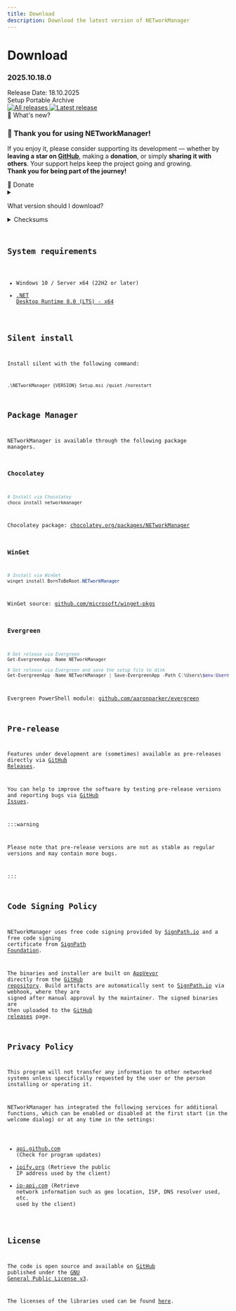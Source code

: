 ```yaml
---
title: Download
description: Download the latest version of NETworkManager
---
```



# Download

<div style={{ display: "flex", justifyContent: "space-between" }}>
  <div>
    <h3>2025.10.18.0</h3>
  </div>
  <div>Release Date: 18.10.2025</div>
</div>

<div className={`${styles.centerButtonContainer} margin-bottom--lg`}>
  <Link
    className={`button button--primary button--outline ${styles.downloadButton}`}
    to="https://github.com/BornToBeRoot/NETworkManager/releases/download/2025.10.18.0/NETworkManager_2025.10.18.0_Setup.msi"
  >
    Setup
  </Link>
  <Link
    className={`button button--info button--outline ${styles.downloadButton}`}
    to="https://github.com/BornToBeRoot/NETworkManager/releases/download/2025.10.18.0/NETworkManager_2025.10.18.0_Portable.zip"
  >
    Portable
  </Link>
  <Link
    className={`button button--info button--outline ${styles.downloadButton}`}
    to="https://github.com/BornToBeRoot/NETworkManager/releases/download/2025.10.18.0/NETworkManager_2025.10.18.0_Archive.zip"
  >
    Archive
  </Link>
</div>

<div className={`${styles.shieldsContainer}`}>
  <a
    className={`${styles.shields}`}
    href="https://github.com/BornToBeroot/NETworkManager/releases"
    target="_blank"
  >
    <img
      alt="All releases"
      src="https://img.shields.io/github/downloads/BornToBeroot/NETworkManager/total.svg?style=for-the-badge&logo=github"
    />
  </a>
  <a
    className={`${styles.shields}`}
    href="https://github.com/BornToBeroot/NETworkManager/releases/latest"
    target="_blank"
  >
    <img
      alt="Latest release"
      src="https://img.shields.io/github/downloads/BornToBeroot/NETworkManager/latest/total.svg?style=for-the-badge&logo=github"
    />
  </a>
</div>

<div className={`${styles.centerButtonContainer}`}>
  <Link
    className={`button button--secondary button--outline ${styles.additionalButton}`}
    to="/docs/changelog/2025-10-18-0"
    target="_blank"
  >
    📃 What's new?
  </Link>
</div>

<div
  className="alert alert--primary"
  style={{ marginTop: "2rem", marginBottom: "2rem", padding: "1rem" }}
>
  <h3>🙏 Thank you for using NETworkManager!</h3>
  <p>
    If you enjoy it, please consider supporting its development — whether by 
    <strong>leaving a star on <a href="https://github.com/BornToBeroot/NETworkManager" target="_blank">GitHub</a></strong>, 
    making a <strong>donation</strong>, or simply <strong>sharing it with others</strong>. 
    Your support helps keep the project going and growing.<br />
    <strong>Thank you for being part of the journey!</strong>
  </p>


  <div style={{ display: "flex", gap: "1rem", marginTop: "1rem" }}>
    <Link
      className={`button button--info button--outline ${styles.additionalButton}`}
      style={{ margin: "0", textDecoration: "none" }}
      to="https://github.com/BornToBeRoot/NETworkManager#-donate"
      target="_blank"
    >
      💖 Donate
    </Link>
  </div>
</div>

<details>
  <summary>
    <p>What version should I download?</p>
  </summary>
  <div>
    <p>NETworkManager is available in three different versions:</p>
    <ul>
      <li>
        <b>Setup</b> (MSI-Installer): Recommended for most users, installs
        NETworkManager for all users on the system. Requires administrator
        privileges. Settings and profiles are stored in the user profile
        directory under <code>~\Documents\NETworkManager</code>.
      </li>
      <li>
        <b>Portable</b> (ZIP-Archive): Run NETworkManager without installation,
        e.g. from a USB stick or network share. Settings and profiles are stored
        in the same directory as the executable. Upgrades are supported by
        copying the <code>Profiles</code> and <code>Settings</code> directories
        to the new version.
      </li>
      <li>
        <b>Archive</b> (ZIP-Archive): Similar to Portable, but stores profiles
        and settings in the user profile directory under{" "}
        <code>~\Documents\NETworkManager</code>. This version might be useful
        for custom deployment scenarios (e.g. Terminal Server, Intune, etc.).
      </li>
    </ul>
  </div>
</details>

<details className="alert alert--secondary">
  <summary>Checksums</summary>
  <div>
    <p>SHA-256 checksums for the latest release:</p>
    <b>Setup</b> (MSI Installer)
    <pre><code>9F139041F24829B44183A800642CC00CC615DCFC0069227696DFAA8A308C6CF7</code></pre>
    <b>Portable</b> (ZIP Archive)
    <pre><code>6DE9B68E178C5096AD0514CF2B5FA11F8C582070783EAB41C6EF1838EEBA9602</code></pre>
    <b>Archive</b> (ZIP Archive)
    <pre><code>F0E684FFB1C7F03642735403D6D30F75839A3B21E698624D219964363948442F</code></pre>
    <p>You can verify the checksum with one of the following commands:</p>
    <pre>
      <code class="language-powershell">
        &#35; PowerShell
        Get-FileHash -Path .\NETworkManager_&#123;VERSION&#125;_Setup.msi -Algorithm SHA256

        &#35; Linux
        sha256sum -c NETworkManager_&#123;VERSION&#125;_SHA256SUMS
      </code>
    </pre>    
  </div>
</details>

## System requirements

- Windows 10 / Server x64 (22H2 or later)
- [.NET Desktop Runtime 8.0 (LTS) - x64](https://dotnet.microsoft.com/en-us/download/dotnet/8.0/runtime)

## Silent install

Install silent with the following command:

```
.\NETworkManager_{VERSION}_Setup.msi /quiet /norestart
```

## Package Manager

NETworkManager is available through the following package managers.

### Chocolatey

```PowerShell
# Install via Chocolatey
choco install networkmanager
```

Chocolatey package: [chocolatey.org/packages/NETworkManager](https://chocolatey.org/packages/NETworkManager)

### WinGet

```PowerShell
# Install via WinGet
winget install BornToBeRoot.NETworkManager
```

WinGet source: [github.com/microsoft/winget-pkgs](https://github.com/microsoft/winget-pkgs/tree/master/manifests/b/BornToBeRoot/NETworkManager/)

### Evergreen

```PowerShell
# Get release via Evergreen
Get-EvergreenApp -Name NETworkManager

# Get release via Evergreen and save the setup file to disk
Get-EvergreenApp -Name NETworkManager | Save-EvergreenApp -Path C:\Users\$env:Username\Downloads\
```

Evergreen PowerShell module: [github.com/aaronparker/evergreen](https://github.com/aaronparker/evergreen)

## Pre-release

Features under development are (sometimes) available as pre-releases directly via [GitHub Releases](https://github.com/BornToBeRoot/NETworkManager/releases).

You can help to improve the software by testing pre-release versions and reporting bugs via [GitHub Issues](https://github.com/BornToBeRoot/NETworkManager/issues/new/choose).

:::warning

Please note that pre-release versions are not as stable as regular versions and may contain more bugs.

:::

## Code Signing Policy

NETworkManager uses free code signing provided by [SignPath.io](https://signpath.io/) and a free code signing certificate
from [SignPath Foundation](https://signpath.org/).

The binaries and installer are built on [AppVeyor](https://ci.appveyor.com/project/BornToBeRoot/networkmanager) directly from the [GitHub repository](https://github.com/BornToBeRoot/NETworkManager/blob/main/appveyor.yml).
Build artifacts are automatically sent to [SignPath.io](https://signpath.io/) via webhook, where they are signed after manual approval by the maintainer.
The signed binaries are then uploaded to the [GitHub releases](https://github.com/BornToBeRoot/NETworkManager/releases) page.

## Privacy Policy

This program will not transfer any information to other networked systems unless specifically requested
by the user or the person installing or operating it.

NETworkManager has integrated the following services for additional functions, which can be enabled or
disabled at the first start (in the welcome dialog) or at any time in the settings:

- [api.github.com](https://docs.github.com/en/site-policy/privacy-policies/github-general-privacy-statement) (Check for program updates)
- [ipify.org](https://www.ipify.org/) (Retrieve the public IP address used by the client)
- [ip-api.com](https://ip-api.com/docs/legal) (Retrieve network information such as geo location, ISP, DNS resolver used, etc. used by the client)

## License

The code is open source and available on [GitHub](https://github.com/BornToBeRoot/NETworkManager) published under the [GNU General Public License v3](https://github.com/BornToBeRoot/NETworkManager/blob/main/LICENSE).

The licenses of the libraries used can be found [here](https://github.com/BornToBeRoot/NETworkManager/tree/main/Source/NETworkManager.Documentation/Licenses).
